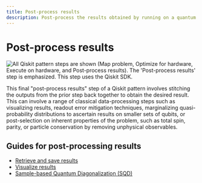 ```yaml
---
title: Post-process results
description: Post-process the results obtained by running on a quantum computer.
---
```


# Post-process results

![All Qiskit pattern steps are shown (Map problem, Optimize for hardware, Execute on hardware, and Post-process results). The 'Post-process results' step is emphasized.  This step uses the Qiskit SDK.](/images/qiskit-patterns/post-process-results.svg)

This final "post-process results" step of a Qiskit pattern involves stitching the outputs from
the prior step back together to obtain the desired result. This can involve a range of classical
data-processing steps such as visualizing results, readout error mitigation techniques, marginalizing
quasi-probability distributions to ascertain results on smaller sets of qubits, or post-selection on inherent
properties of the problem, such as total spin, parity, or particle conservation by removing
unphysical observables.

## Guides for post-processing results
* [Retrieve and save results](./save-jobs)
* [Visualize results](./visualize-results)
* [Sample-based Quantum Diagonalization (SQD)](./sqd-intro)
